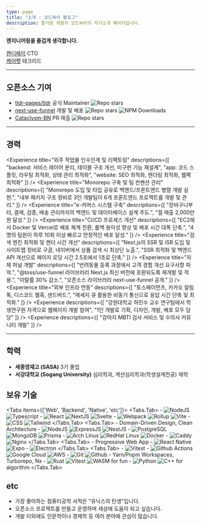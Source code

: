 ```yaml
---
type: page
title: "소개 : 코드싸이 블로그"
description: 즐거운 개발자 코드싸이의 자기소개 페이지입니다.
---
```


**엔지니어링을 즐겁게 생각합니다.**

[캔디페이](https://www.candypay.co.kr) CTO<br />
[케어펫](https://www.carepet.io) 테크리드<br />

<p className="mt-1 flex gap-1.5">
  <a href="mailto:codepsy2001@gmail.com">
    <EmailIcon />
  </a>
  <a href="https://github.com/CodePsy-2001">
    <GithubIcon />
  </a>
</p>

---

## 오픈소스 기여
- [tldr-pages/tldr](https://github.com/tldr-pages/tldr) 공식 Maintainer <img className="badge" alt="Repo stars" src="https://img.shields.io/github/stars/tldr-pages/tldr"/>
- [next-use-funnel](https://github.com/CodePsy-2001/next-use-funnel) 개발 및 배포 <img className="badge" alt="Repo stars" src="https://img.shields.io/github/stars/CodePsy-2001/next-use-funnel"/> <img className="badge" alt="NPM Downloads" src="https://img.shields.io/npm/d18m/next-use-funnel"/>
- [Cataclysm-BN](https://github.com/cataclysmbnteam/Cataclysm-BN) PR 제출 <img className="badge" alt="Repo stars" src="https://img.shields.io/github/stars/cataclysmbnteam/Cataclysm-BN"/>

---

## 경력

<Career
  company="캔디페이"
  href="https://www.candypay.co.kr"
  position="CTO"
  period="2024.03 - 현재"
/>
<Experience
  title="외주 작업물 인수인계 및 리팩토링"
  descriptions={[
    "backend: 서비스 레이어 분리, 테이블 구조 개선, 미구현 기능 재설계",
    "app: 코드 스플릿, 라우팅 최적화, 상태 관리 최적화",
    "website: SEO 최적화, 렌더링 최적화, 웹팩 최적화"
  ]}
/>
<Career
  company="케어펫"
  href="https://www.carepet.io"
  position="테크리드"
  period="2022.07 - 2024.02"
/>
<Experience
  title="Monorepo 구축 및 팀 컨벤션 관리"
  descriptions={[
    "Monorepo 도입 및 타입 공유로 백엔드/프론트엔드 병렬 개발 실현.",
    "내부 패키지 구조 정비로 3인 개발팀이 6개 프론트엔드 프로젝트를 개발 및 관리."
  ]}
/>
<Experience
  title="e-커머스 시스템 구축"
  descriptions={[
    "장바구니부터, 결제, 검증, 배송 관리까지의 백엔드 및 데이터베이스 설계 주도.",
    "월 매출 2,000만원 달성."
  ]}
/>
<Experience
  title="CI/CD 프로세스 개선"
  descriptions={[
    "EC2에서 Docker 및 Vercel로 배포 체계 전환, 롤백 용이성 향상 및 배포 시간 대폭 단축.",
    "4명의 팀원이 하루 10회 이상 빠르고 안정적인 배포 달성."
  ]}
/>
<Experience
  title="검색 엔진 최적화 및 렌더 시간 개선"
  descriptions={[
    "Next.js의 SSR 및 ISR 도입 및 사이트맵 정비로 구글, 네이버에서 상품 검색 시 최상단 노출.",
    "SSR 최적화 및 백엔드 API 개선으로 페이지 로딩 시간 2.5초에서 1초로 단축."
  ]}
/>
<Experience
  title="자체 퍼널 개발"
  descriptions={[
    "반려동물 등록 과정에서 고객 경험 개선 요구사항 파악.",
    "@toss/use-funnel 라이브러리 Next.js 최신 버전에 호환되도록 재개발 및 적용.",
    "이탈률 30% 감소.",
    "오픈소스 라이브러리 next-use-funnel 공개."
  ]}
/>
<Experience
  title="외부 인프라 연동"
  descriptions={[
    "토스페이먼츠, 카카오 알림톡, 디스코드 웹훅, 센드버드.",
    "메세지 큐 활용한 비동기 통신으로 응답 시간 단축 및 최적화."
  ]}
/>
<Career
  company="cb-kaar"
  position="학생연구원"
  period="2022.02 - 2022.05"
/>
<Experience
  descriptions={[
    "강원대학교 하민수 교수 연구팀에서 학생연구원 자격으로 웹페이지 개발 참여",
    "1인 개발로 기획, 디자인, 개발, 배포 모두 담당"
  ]}
/>
<Career
  company="원펫"
  position="인턴"
  period="2021.07 - 2021.11"
/>
<Experience
  descriptions={[
    "강아지 MBTI 검사 서비스 및 수의사 커뮤니티 개발"
  ]}
/>

---

## 학력
- **세종영재고 (SASA)** 3기 졸업
- **서강대학교 (Sogang University)** 심리학과, 계산심리학과(학생설계전공) 재학

## 보유 기술
<Tabs items={['Web', 'Backend', 'Native', 'etc']}>
  <Tabs.Tab>
    - <img className="badge" alt="NodeJS" src="https://img.shields.io/badge/node.js-6DA55F?style=for-the-badge&logo=node.js&logoColor=white" /> <img className="badge" alt="Typescript" src="https://img.shields.io/badge/typescript-%23007ACC.svg?style=for-the-badge&logo=typescript&logoColor=white" />
    - <img className="badge" alt="React" src="https://img.shields.io/badge/react-%2320232a.svg?style=for-the-badge&logo=react&logoColor=%2361DAFB" /> <img className="badge" alt="NextJS" src="https://img.shields.io/badge/Next-black?style=for-the-badge&logo=next.js&logoColor=white" /> <img className="badge" alt="Svelte" src="https://img.shields.io/badge/svelte-%23f1413d.svg?style=for-the-badge&logo=svelte&logoColor=white" />
    - <img className="badge" alt="Webpack" src="https://img.shields.io/badge/webpack-%238DD6F9.svg?style=for-the-badge&logo=webpack&logoColor=black" /> <img className="badge" alt="Rollup" src="https://img.shields.io/badge/RollupJS-ef3335?style=for-the-badge&logo=rollup.js&logoColor=white" /> <img className="badge" alt="Vite" src="https://img.shields.io/badge/vite-%23646CFF.svg?style=for-the-badge&logo=vite&logoColor=white" />
    - <img className="badge" alt="CSS" src="https://img.shields.io/badge/css3-%231572B6.svg?style=for-the-badge&logo=css3&logoColor=white" /> <img className="badge" alt="Tailwind" src="https://img.shields.io/badge/tailwindcss-%2338B2AC.svg?style=for-the-badge&logo=tailwind-css&logoColor=white" />
  </Tabs.Tab>
  <Tabs.Tab>
    - Domain-Driven Design, Clean Architecture
    - <img className="badge" alt="NodeJS" src="https://img.shields.io/badge/node.js-6DA55F?style=for-the-badge&logo=node.js&logoColor=white" /> <img className="badge" alt="ExpressJS" src="https://img.shields.io/badge/express.js-%23404d59.svg?style=for-the-badge&logo=express&logoColor=%2361DAFB" /> <img className="badge" alt="NestJS" src="https://img.shields.io/badge/nestjs-%23E0234E.svg?style=for-the-badge&logo=nestjs&logoColor=white" />
    - <img className="badge" alt="PostgreSQL" src="https://img.shields.io/badge/postgres-%23316192.svg?style=for-the-badge&logo=postgresql&logoColor=white" /> <img className="badge" alt="MongoDB" src="https://img.shields.io/badge/MongoDB-%234ea94b.svg?style=for-the-badge&logo=mongodb&logoColor=white" /> <img className="badge" alt="Prisma" src="https://img.shields.io/badge/Prisma-3982CE?style=for-the-badge&logo=Prisma&logoColor=white" />
    - <img className="badge" alt="Arch Linux" src="https://img.shields.io/badge/Arch%20Linux-1793D1?logo=arch-linux&logoColor=fff&style=for-the-badge" /> <img className="badge" alt="RedHat Linux" src="https://img.shields.io/badge/Red%20Hat-EE0000?style=for-the-badge&logo=redhat&logoColor=white" /> <img className="badge" alt="Docker" src="https://img.shields.io/badge/docker-%230db7ed.svg?style=for-the-badge&logo=docker&logoColor=white" />
    - <img className="badge" alt="Caddy" src="https://img.shields.io/badge/Electron-191970?style=for-the-badge&logo=Electron&logoColor=white" /> <img className="badge" alt="Nginx" src="https://img.shields.io/badge/Electron-191970?style=for-the-badge&logo=Electron&logoColor=white" />
  </Tabs.Tab>
  <Tabs.Tab>
    - Progressive Web App
    - <img className="badge" alt="React Native" src="https://img.shields.io/badge/react_native-%2320232a.svg?style=for-the-badge&logo=react&logoColor=%2361DAFB" /> <img className="badge" alt="Expo" src="https://img.shields.io/badge/expo-1C1E24?style=for-the-badge&logo=expo&logoColor=#D04A37" />
    - <img className="badge" alt="Electron" src="https://img.shields.io/badge/Electron-191970?style=for-the-badge&logo=Electron&logoColor=white" />
  </Tabs.Tab>
  <Tabs.Tab>
    - <img className="badge" alt="Vitest" src="https://img.shields.io/badge/-Vitest-252529?style=for-the-badge&logo=vitest&logoColor=FCC72B" />
    - <img className="badge" alt="Github Actions" src="https://img.shields.io/badge/github%20actions-%232671E5.svg?style=for-the-badge&logo=githubactions&logoColor=white" /> <img className="badge" alt="Google Cloud" src="https://img.shields.io/badge/GoogleCloud-%234285F4.svg?style=for-the-badge&logo=google-cloud&logoColor=white" /> <img className="badge" alt="AWS" src="https://img.shields.io/badge/AWS-%23FF9900.svg?style=for-the-badge&logo=amazon-aws&logoColor=white" />
    - <img className="badge" alt="Git" src="https://img.shields.io/badge/git-%23F05033.svg?style=for-the-badge&logo=git&logoColor=white" /> <img className="badge" alt="Github" src="https://img.shields.io/badge/github-%23121011.svg?style=for-the-badge&logo=github&logoColor=white" />
    - Yarn/Pnpm Workspaces, Turborepo, Nx
    - <img className="badge" alt="Rust" src="https://img.shields.io/badge/rust-%23000000.svg?style=for-the-badge&logo=rust&logoColor=white" /> <img className="badge" alt="Vitest" src="https://img.shields.io/badge/deno%20js-000000?style=for-the-badge&logo=deno&logoColor=white" /> <img className="badge" alt="WASM" src="https://img.shields.io/badge/WebAssembly-654FF0?style=for-the-badge&logo=webassembly&logoColor=fff" /> for fun
    - <img className="badge" alt="Python" src="https://img.shields.io/badge/python-3670A0?style=for-the-badge&logo=python&logoColor=ffdd54" /> <img className="badge" alt="C++" src="https://img.shields.io/badge/c++-%2300599C.svg?style=for-the-badge&logo=c%2B%2B&logoColor=white" /> for algorithm
  </Tabs.Tab>
</Tabs>

## etc
- 가장 좋아하는 컴퓨터공학 서적은 "유닉스의 탄생"입니다.
- 오픈소스 프로젝트를 만들고 운영하며 세상에 도움이 되고 싶습니다.
- 개발 이외에도 인문학이나 경제학 등 여러 분야에 관심이 많습니다.
